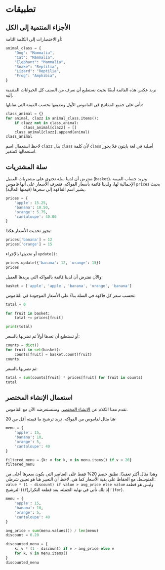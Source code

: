# تطبيقات {.unnumbered}


## الأجزاء المنتمية إلى الكل

أو الاختصارات إلى الكلمة التامة:

```python
animal_class = {
    "Dog": "Mammalia",
    "Cat": "Mammalia",
    "Elephant": "Mammalia",
    "Snake": "Reptilia",
    "Lizard": "Reptilia",
    "Frog": "Amphibia",
}
```

نريد عكس هذه القائمة أيضًا بحيث نستطيع أن نعرف من الصنف كل الحيوانات المتنمية إليه.

نأتي على جميع المفاتيح في القاموس الأول ونضيفها بحسب القيمة التي تقابلها:

```python
class_animal = {}
for animal, clazz in animal_class.items():
    if clazz not in class_animal:
        class_animal[clazz] = []
    class_animal[clazz].append(animal)
class_animal
```

لاحظ استعمال اسم `clazz` بدل `class` لأن كلمة `class` أصلية في لغة بايثون فلا يجوز استعمالها كمتغير.

## سلة المشتريات

نفترض أن لدينا سلة تحتوي على مشتريات العميل (`basket`)، ونريد حساب القيمة الإجمالية لها، ولدينا قائمة بأسعار الفواكه. فنعرف الأسعار على أنها قاموس `prices` بحيث يشير اسم الفاكهة إلى سعرها (قيمتها المالية).

```python
prices = {
    'apple': 15.25,
    'banana': 10.50,
    'orange': 5.75,
    'cantaloupe': 40.00
}
```

يجوز تحديث الأسعار هكذا:

```python
prices['banana'] = 12
prices['orange'] = 15
```

أو تحديثها بالإجراء `update()`:

```python
prices.update({'banana': 12, 'orange': 15})
prices
```

والآن نفترض أن لدينا قائمة بالفواكه التي يريدها العميل:

```python
basket = ['apple', 'apple', 'banana', 'orange', 'banana']
```

نحسب سعر كل فاكهة في السلة بناءً على الأسعار الموجودة في القاموس:

```python
total = 0

for fruit in basket:
    total += prices[fruit]

print(total)
```

أو تستطيع أن تعدها أولاً ثم تضربها بالسعر:

```python
counts = dict()
for fruit in set(basket):
    counts[fruit] = basket.count(fruit)
counts
```

ثم تضربها بالسعر:

```python
total = sum(counts[fruit] * prices[fruit] for fruit in counts)
total
```


## استعمال الإنشاء المختصر

تقدم معنا الكلام عن [الإنشاء المختصر](../05_sequences/a_sequences.qmd#الإنشاء-المختصر-الجملة-الثلاثية). وسنستعرضه الآن مع القاموس.

هنا مثال لقاموس من الفواكه، نريد ترشيح ما قيمته أقل من 20:

```python
menu = {
    'apple': 15,
    'banana': 10,
    'orange': 5,
    'cantaloupe': 40
}

filtered_menu = {k: v for k, v in menu.items() if v < 20}
filtered_menu
```

وهذا مثال أكثر تعقيدًا. نطبق خصم 20% فقط على العناصر التي يكون سعرها أعلى من المتوسط، مع الحفاظ على بقية الأسعار كما هي. لاحظ أن التعبير هنا هو تعيين شرطي: `value * (1 - discount) if value > avg_price else value` وليس هو قطعة الترشيح (`if`)؛ إذ تلك تأتي في نهاية الجملة، بعد قطعة التكرار (`for`).

```python
menu = {
    'apple': 15,
    'banana': 10,
    'orange': 5,
    'cantaloupe': 40
}

avg_price = sum(menu.values()) / len(menu)
discount = 0.20

discounted_menu = {
    k: v * (1 - discount) if v > avg_price else v
    for k, v in menu.items()
}
discounted_menu
```
